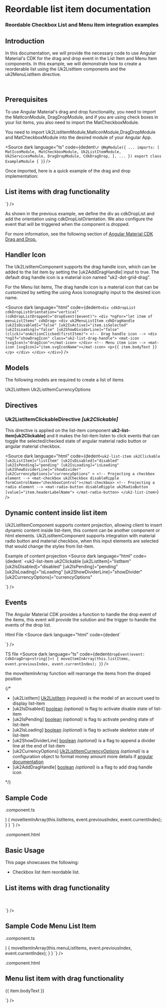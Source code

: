 <!-- Custom-MDX-Documentation.mdx -->

# Reordable list item documentation
### Reordable Checkbox List  and Menu item integration examples

## Introduction
<p>
In this documentation, we will provide the necessary code to use Angular Material's CDK for the drag and drop event in the List Item and Menu Item components.
In this example, we will demonstrate how to create a reorderable list using the Uk2ListItem components and the uk2MenuListItem directive.
</p>

<br />

## Prerequisites
<p>
To use Angular Material's drag and drop functionality, you need to import the MatIconModule, DragDropModule, and if you are using check boxes in your list items, you also need to import the MatCheckboxModule.
</p>

<p>You need to import Uk2ListItemModule,MatIconModule,DragDropModule and MatCheckboxModule  into the desired module of your Angular App. </p>

<Source
  dark
  language="ts"
  code={dedent`
\r
  @NgModule({
    ...
    imports: [
      MatIconModule,
      MatCheckboxModule,
      Uk2ListItemModule,
      Uk2ServicesModule,
      DragDropModule,
      CdkDragDrop,
    ],
      ...
    })
    export class ExampleModule { }
  `}
/>

<p>Once imported, here is a quick example of the drag and drop implementation:</p>
<Source
  dark
  language="html"
  code={dedent`
  <div> 
    <h2>List items with drag functionality</h2>
    <div cdkDropList cdkDropListOrientation="vertical" (cdkDropListDropped)="dropEvent($event)">
      <div *ngFor="let item of listItems" cdkDrag>
        <uk2-list-item uk2Clickable [uk2ListItem]="item" [uk2CurrencyOptions]="currencyOptions" [uk2ShowDragHandle]="showDragIcon">
          <mat-checkbox uk2Checkbox disableRipple></mat-checkbox>
        </uk2-list-item>
      </div>
    </div>
  </div>
  `}
/>

<p>
As shown in the previous example, we define the div as cdkDropList and add the orientation using cdkDropListOrientation. We also configure the event that will be triggered when the component is dropped.
</p>
<p>
For more information, see the following section of <a href="https://v15.material.angular.io/cdk/drag-drop/overview" _target="_blank"> Angular Material CDK Drag and Drop.</a>

</p>

## Handler Icon
<p>
  The Uk2ListItemComponent supports the drag handle icon, which can be added to the list item by setting the [uk2AddDragHandle] input to true.  The default drag handle icon is a material icon named "uk2-dot-grid-drag".
</p>
<p>
  For the Menu list items, The drag handle icon is a material icon that can be customized by setting the using Axos Iconography input to the desired icon name.
</p>

<Source
  dark
  language="html"
  code={dedent`
    <div cdkDropList cdkDropListOrientation="vertical" (cdkDropListDropped)="dropEvent($event)">
      <div *ngFor="let item of menuListItems" cdkDrag>
        <div uk2MenuListItem cdkDragHandle [uk2IsDisabled]="false" [uk2IsActive]="item.isSelected" [uk2IsLoading]="false"
          [uk2ShowDividerLine]="false" (click)="onActionClicked(firstItem)">
          <!-- Drag handle icon -->
          <div *ngIf="showDragIcon" class="uk2-list-drag-handle">
            <mat-icon [svgIcon]="dragIcon"></mat-icon>
          </div>
          <!-- Menu item icon -->
          <mat-icon [svgIcon]="item.svgIconName"></mat-icon>
          <p>{{ item.bodyText }}</p>
        </div>
      </div>
    </div>
  `}
/>


## Models
<p>The following models are required to create a list of items</p>
Uk2ListItem
<Source
  dark
  language="ts"
  code={dedent`
    interface Uk2ListItem {
      showControl?: boolean;
      svgIconName?: string;
      imageUrl?: string;
      headerLabelName?: string;
      headerLabelIdentifier?: string;
      moneyAmount?: number;
      bodyText?: string;
      uk2IsPending?: boolean;
      uk2IsDisabled?: boolean;
      uk2ShowDividerLine?: boolean;
      uk2IsLoading?: boolean;
      uk2CurrencyOptions?: IUk2ListItemCurrencyOptions;
      value: any;
    }
  `}
/>
Uk2ListItemCurrencyOptions
<Source
  dark
  language="ts"
  code={dedent`
    interface Uk2ListItemCurrencyOptions {
      currencyCode?: string;
      display?: string;
      digitsInfo?: string;
      locale?: string;
    }
  `}
/>

## Directives
### Uk2ListItemClickableDirective <i>[uk2Clickable]</i>
This directive is applied on the list-item component <b>uk2-list-item[uk2Clickable]</b> and it makes the list-item listen to click events that can toggle the selected/checked state of angular material radio button or angular material checkbox.

<Source
  dark
  language="html"
  code={dedent`
  <uk2-list-item
      uk2Clickable
      [uk2ListItem]="listItem"
      [uk2IsDisabled]="disabled"
      [uk2IsPending]="pending"
      [uk2IsLoading]="isLoading"
      [uk2ShowDividerLine]="showDivider"
      [uk2CurrencyOptions]="currencyOptions"
    >
    <!-- Projecting a checkbox element -->
    <mat-checkbox uk2Checkbox disableRipple formControlName="checkboxControl"></mat-checkbox>
    <!-- Projecting a radio element -->
    <mat-radio-button disableRipple uk2RadioButton [value]="item.headerLabelName"> </mat-radio-button>
  </uk2-list-item>
  `}
/>

## Dynamic content inside list item
<p>
  Uk2ListItemComponent supports content projection, allowing client to insert dynamic content inside list-item, this content can be another component or html elements. Uk2ListItemComponent supports integration with material radio button and material checkbox, when this input elements are selected that would change the styles from list-item.
</p>

Example of content projection
<Source
  dark
  language="html"
  code={dedent`
<uk2-list-item
    uk2Clickable
    [uk2ListItem]="listItem"
    [uk2IsDisabled]="disabled"
    [uk2IsPending]="pending"
    [uk2IsLoading]="isLoading"
    [uk2ShowDividerLine]="showDivider"
    [uk2CurrencyOptions]="currencyOptions"
  >
  <!-- Dynamic content -->
  <mat-icon svgIcon="uk2-chevron-right"></mat-icon>
</uk2-list-item>
`}
/>

## Events
<p>
  The Angular Material CDK provides a function to handle the drop event of the items, this event will provide the 
  solution and the trigger to handle the events of the drop list.
</p>

Html File
<Source
  dark
  language="html"
  code={dedent`
  <div cdkDropList cdkDropListOrientation="vertical" (cdkDropListDropped)="dropEvent($event)">
    <div *ngFor="let item of listItems" cdkDrag>
      <uk2-list-item uk2Clickable [uk2ListItem]="item" [uk2CurrencyOptions]="currencyOptions" [uk2AddDragHandle]="true">
        <mat-checkbox uk2Checkbox disableRipple></mat-checkbox>
      </uk2-list-item>
    </div>
  </div>
`}
/>

TS file
<Source
  dark
  language="ts"
  code={dedent`
    dropEvent(event: CdkDragDrop<string[]>) {
        moveItemInArray(this.listItems, event.previousIndex, event.currentIndex);
    }
  `}
/>
<p>
  the moveItemInArray function will rearrange the items from the droped position
</p>
{/* 
<ul>
  <li>
    [uk2ListItem] <u>Uk2ListItem</u> <i>(required)</i> is the model of an account used to display list-item
  </li>
  <li>
    [uk2IsDisabled] <u>boolean</u> <i>(optional)</i> is flag to activate disable state of list-item
  </li>
  <li>
    [uk2IsPending] <u>boolean</u> <i>(optional)</i> is flag to activate pending state of list-item
  </li>
  <li>
    [uk2IsLoading] <u>boolean</u> <i>(optional)</i> is flag to activate skeleton state of list-item
  </li>
  <li>
    [uk2ShowDividerLine] <u>boolean</u> <i>(optional)</i> is a flag to append a divider line at the end of list-item
  </li>
  <li>
    [uk2CurrencyOptions] <u>Uk2ListItemCurrencyOptions</u> <i>(optional)</i> is a configuration object to format money amount more details if <a href="https://angular.io/api/common/CurrencyPipe" target="_blank">angular documentation</a>
  </li>
  <li>
    [uk2AddDragHandle] <u>boolean</u> <i>(optional)</i> is a flag to add drag handle icon
  </li>
</ul> */}
<br/>

## Sample Code

<p>.component.ts</p>
<Source
  dark
  language="ts"
  code={dedent`
    \n
    @Component({
        selector: 'lib-reordable-list-item',
        templateUrl: './reordable-list.component.html',
        styleUrls: ['./reordable-list.component.scss'],
    })
    export class ReordableListItemComponent implements OnInit {
        @Input() currencyOptions: Uk2ListItemCurrencyOptions = {
            currencyCode: 'USD',
            display: 'symbol',
            digitsInfo: '1.2-2',
          };
    \n
        constructor() {}
    \n
        listItemFirst: Uk2ListItem = {
            headerLabelName: 'First item',
            value: 'firstitem',
        };
    \n        
        listItemSecond: Uk2ListItem = {
            headerLabelName: 'Second Item',
            value: 'seconditem',
        };
    \n        
        listItemThird: Uk2ListItem = {
            headerLabelName: 'Third Item',
            value: 'thirditem',
        };
    \n
        listItems!:Uk2ListItem[];
    \n
        ngOnInit(): void {
            this.listItems= [this.listItemFirst, this.listItemSecond,this.listItemThird];
        }
    \n
        dropEvent(event: CdkDragDrop<string[]>) {
            moveItemInArray(this.listItems, event.previousIndex, event.currentIndex);
        }
    }
  `}
/>

<p>.component.html</p>
<Source
  dark
  language="html"
  code={dedent`
  <div>
    <h2>Basic Usage</h2>
    <p>This page showcases the following:</p>
    <ul>
      <li>Checkbox list item reordable list.</li>
    </ul>
  </div>

  <div>
    <h2>List items with drag functionality</h2>
    <div cdkDropList cdkDropListOrientation="vertical" (cdkDropListDropped)="dropEvent($event)">
      <div *ngFor="let item of listItems" cdkDrag>
        <uk2-list-item uk2Clickable [uk2ListItem]="item" [uk2CurrencyOptions]="currencyOptions" [uk2AddDragHandle]="true">
          <mat-checkbox uk2Checkbox disableRipple></mat-checkbox>
        </uk2-list-item>
      </div>
    </div>
  </div>
  <br />
  <br />
`}
/>

## Sample Code Menu List Item
<p>.component.ts</p>
<Source
  dark
  language="ts"
  code={dedent`
    \n
    @Component({
        selector: 'lib-reordable-list-item',
        templateUrl: './reordable-list.component.html',
        styleUrls: ['./reordable-list.component.scss'],
    })
    export class ReordableListItemComponent implements OnInit {
        \n
        constructor(private iconRegister:Uk2IconRegistryService) {}
        \n
        menuItemFirst = {
            bodyText: 'First item',
            svgIconName: 'uk2-download',
            value: 'option1',
            isSelected: false,
        };
        \n
        menuItemSecond = {
            bodyText: 'Second Item',
            svgIconName: 'uk2-share',
            value: 'option2',
            isSelected: false,
        };
        \n
        menuItemThird = {
            bodyText: 'Third Item',
            svgIconName: 'uk2-upload',
            value: 'option3',
            isSelected: false,
        };
        \n
        dragIcon!:Uk2Tier1UtilityEnum;
        menuListItems!:any[];
        \n
        ngOnInit(): void {
            this.iconRegister.registerAllCategories();
            this.menuListItems=[this.menuItemFirst,this.menuItemSecond,this.menuItemThird];
            this.dragIcon=Uk2Tier1UtilityEnum.dotGridDrag;
        }
        \n
        dropEvent(event: CdkDragDrop<string[]>) {
            moveItemInArray(this.menuListItems, event.previousIndex, event.currentIndex);
        }
    }
  `}
/>

<p>.component.html</p>
<Source
  dark
  language="html"
  code={dedent`
<div>
  <h2>Menu list item with drag functionality</h2>
</div>
<div>
  <div cdkDropList cdkDropListOrientation="vertical" (cdkDropListDropped)="dropEvent($event)">
    <div *ngFor="let item of menuListItems" cdkDrag>
      <div uk2MenuListItem cdkDragHandle [uk2IsDisabled]="false" [uk2IsActive]="item.isSelected" [uk2IsLoading]="false"
        [uk2ShowDividerLine]="false" (click)="onActionClicked(firstItem)">
        <div class="uk2-list-drag-handle">
          <mat-icon [svgIcon]="dragIcon"></mat-icon>
        </div>
        <mat-icon [svgIcon]="item.svgIconName"></mat-icon>
        <p>{{ item.bodyText }}</p>
      </div>
    </div>
  </div>
</div>
`}
/>
